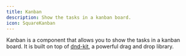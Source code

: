 ```yaml
---
title: Kanban
description: Show the tasks in a kanban board.
icon: SquareKanban
---
```


Kanban is a component that allows you to show the tasks in a kanban board. It is built on top of [dnd-kit](https://dndkit.com/), a powerful drag and drop library.

<Kanban />